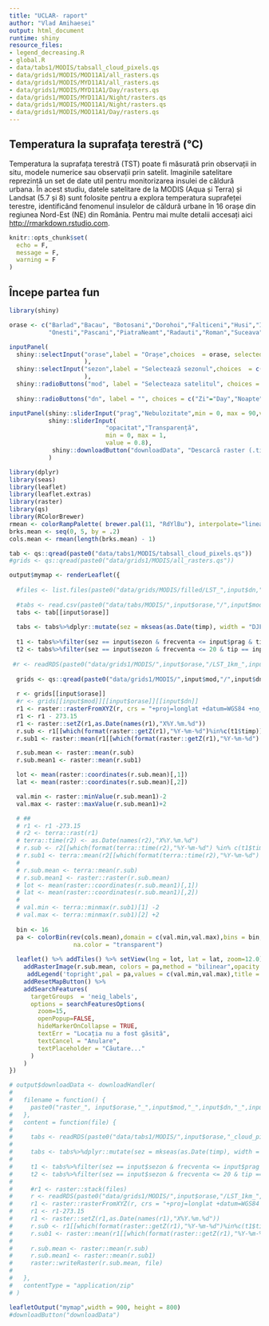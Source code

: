 ```yaml
---
title: "UCLAR- raport"
author: "Vlad Amihaesei"
output: html_document
runtime: shiny
resource_files:
- legend_decreasing.R
- global.R
- data/tabs1/MODIS/tabsall_cloud_pixels.qs
- data/grids1/MODIS/MOD11A1/all_rasters.qs
- data/grids1/MODIS/MYD11A1/all_rasters.qs
- data/grids1/MODIS/MYD11A1/Day/rasters.qs
- data/grids1/MODIS/MYD11A1/Night/rasters.qs
- data/grids1/MODIS/MOD11A1/Night/rasters.qs
- data/grids1/MODIS/MOD11A1/Day/rasters.qs
---
```

## Temperatura la suprafața terestră (°C)

Temperatura la suprafața terestră (TST) poate fi măsurată prin observații in situ, modele numerice sau observații prin satelit. Imaginile satelitare reprezintă un set de date util pentru monitorizarea insulei de căldură urbana. În acest studiu, datele satelitare de la MODIS (Aqua și Terra) și Landsat (5.7 și 8) sunt folosite pentru a explora temperatura suprafeței terestre, identificând fenomenul insulelor de căldură urbane în 16 orașe din regiunea Nord-Est (NE) din România. Pentru mai multe detalii accesați aici <http://rmarkdown.rstudio.com>.

```r
knitr::opts_chunk$set(
  echo = F,
  message = F,
  warning = F
)

```

## Începe partea fun 

```r
library(shiny)

orase <- c("Barlad","Bacau", "Botosani","Dorohoi","Falticeni","Husi","Iasi","MoinComan",
           "Onesti","Pascani","PiatraNeamt","Radauti","Roman","Suceava","Vaslui")

inputPanel(
  shiny::selectInput("orase",label = "Orașe",choices  = orase, selected = "Barlad"
                     ),
  shiny::selectInput("sezon",label = "Selectează sezonul",choices  = c("Iarna"="DJF","Primăvara"="MAM","Vara"="JJA","Toamna"="SON"), selected = "DJF"
                     ),
  shiny::radioButtons("mod", label = "Selecteaza satelitul", choices = c("Aqua"="MOD11A1",
                                                                         "Terra"="MYD11A1"),selected = "MOD11A1"),
  shiny::radioButtons("dn", label = "", choices = c("Zi"="Day","Noapte"="Night"), selected = "Day"))

inputPanel(shiny::sliderInput("prag","Nebulozitate",min = 0, max = 90,value = 10,step = 10,animate = T),
           shiny::sliderInput(
                           "opacitat","Transparență",
                           min = 0, max = 1,
                           value = 0.8),
            shiny::downloadButton("downloadData", "Descarcă raster (.tif)")
           )
```

```r
library(dplyr)
library(seas)
library(leaflet)
library(leaflet.extras)
library(raster)
library(qs)
library(RColorBrewer)
rmean <- colorRampPalette( brewer.pal(11, "RdYlBu"), interpolate="linear")
brks.mean <- seq(0, 5, by = .2)
cols.mean <- rmean(length(brks.mean) - 1)

tab <- qs::qread(paste0("data/tabs1/MODIS/tabsall_cloud_pixels.qs"))
#grids <- qs::qread(paste0("data/grids1/MODIS/all_rasters.qs"))

output$mymap <- renderLeaflet({
  
  #files <- list.files(paste0("data/grids/MODIS/filled/LST_",input$dn,"_1km/",input$orase,"/",input$mod,"_",input$dn,"_2000-2020"),recursive = T, full.names = T, pattern = ".tif")[1]
   
  #tabs <- read.csv(paste0("data/tabs/MODIS/",input$orase,"/",input$mod,"/",input$dn,"_","cloud_pixels.csv"))
  tabs <- tab[[input$orase]]
  
  tabs <- tabs%>%dplyr::mutate(sez = mkseas(as.Date(timp), width = "DJF"))
  
  t1 <- tabs%>%filter(sez == input$sezon & frecventa <= input$prag & tip == input$mod & Day_night == input$dn)
  t2 <- tabs%>%filter(sez == input$sezon & frecventa <= 20 & tip == input$mod & Day_night == input$dn)
  
 #r <- readRDS(paste0("data/grids1/MODIS/",input$orase,"/LST_1km_",input$dn,"_",input$mod,".rds")) 
  
  grids <- qs::qread(paste0("data/grids1/MODIS/",input$mod,"/",input$dn,"/","rasters.qs"))
  
  r <- grids[[input$orase]]
  #r <- grids[[input$mod]][[input$orase]][[input$dn]]
  r1 <- raster::rasterFromXYZ(r, crs = "+proj=longlat +datum=WGS84 +no_defs")
  r1 <- r1 - 273.15
  r1 <- raster::setZ(r1,as.Date(names(r1),"X%Y.%m.%d"))
  r.sub <- r1[[which(format(raster::getZ(r1),"%Y-%m-%d")%in%c(t1$timp))]]
  r.sub1 <- raster::mean(r1[[which(format(raster::getZ(r1),"%Y-%m-%d") %in% c(t2$timp))]])

  r.sub.mean <- raster::mean(r.sub)
  r.sub.mean1 <- raster::mean(r.sub1)

  lot <- mean(raster::coordinates(r.sub.mean)[,1])
  lat <- mean(raster::coordinates(r.sub.mean)[,2])

  val.min <- raster::minValue(r.sub.mean1)-2
  val.max <- raster::maxValue(r.sub.mean1)+2

  # ##
  # r1 <- r1 -273.15
  # r2 <- terra::rast(r1)
  # terra::time(r2) <- as.Date(names(r2),"X%Y.%m.%d")
  # r.sub <- r2[[which(format(terra::time(r2),"%Y-%m-%d") %in% c(t1$timp))]]
  # r.sub1 <- terra::mean(r2[[which(format(terra::time(r2),"%Y-%m-%d") %in% c(t2$timp))]])
  # 
  # r.sub.mean <- terra::mean(r.sub)
  # r.sub.mean1 <- raster::raster(r.sub.mean)
  # lot <- mean(raster::coordinates(r.sub.mean1)[,1])
  # lat <- mean(raster::coordinates(r.sub.mean1)[,2])
  # 
  # val.min <- terra::minmax(r.sub1)[1] -2
  # val.max <- terra::minmax(r.sub1)[2] +2
  
  bin <- 16
  pa <- colorBin(rev(cols.mean),domain = c(val.min,val.max),bins = bin,
                  na.color = "transparent")
   
  leaflet() %>% addTiles() %>% setView(lng = lot, lat = lat, zoom=12.0)%>%
    addRasterImage(r.sub.mean, colors = pa,method = "bilinear",opacity = input$opacitat)%>%
     addLegend('topright',pal = pa,values = c(val.min,val.max),title = "°C", layerId = "colorLegend")%>%
    addResetMapButton() %>%
    addSearchFeatures(
      targetGroups  = 'neig_labels',
      options = searchFeaturesOptions(
        zoom=15,
        openPopup=FALSE,
        hideMarkerOnCollapse = TRUE,
        textErr = "Locația nu a fost găsită",
        textCancel = "Anulare",
        textPlaceholder = "Căutare..."
      )
    )
})

# output$downloadData <- downloadHandler(
# 
#   filename = function() {
#     paste0("raster_", input$orase,"_",input$mod,"_",input$dn,"_",input$prag,"_cloud_pixels", ".tif")
#   },
#   content = function(file) {
#     
#     tabs <- readRDS(paste0("data/tabs1/MODIS/",input$orase,"_cloud_pixels.rds"))
# 
#     tabs <- tabs%>%dplyr::mutate(sez = mkseas(as.Date(timp), width = "DJF"))
# 
#     t1 <- tabs%>%filter(sez == input$sezon & frecventa <= input$prag & tip == input$mod & Day_night == input$dn)
#     t2 <- tabs%>%filter(sez == input$sezon & frecventa <= 20 & tip == input$mod & Day_night == input$dn)
# 
#     #r1 <- raster::stack(files)
#     r <- readRDS(paste0("data/grids1/MODIS/",input$orase,"/LST_1km_",input$dn,"_",input$mod,".rds"))
#     r1 <- raster::rasterFromXYZ(r, crs = "+proj=longlat +datum=WGS84 +no_defs")
#     r1 <- r1-273.15
#     r1 <- raster::setZ(r1,as.Date(names(r1),"X%Y.%m.%d"))
#     r.sub <- r1[[which(format(raster::getZ(r1),"%Y-%m-%d")%in%c(t1$timp))]]
#     r.sub1 <- raster::mean(r1[[which(format(raster::getZ(r1),"%Y-%m-%d") %in% c(t2$timp))]])
# 
#     r.sub.mean <- raster::mean(r.sub)
#     r.sub.mean1 <- raster::mean(r.sub1)
#     raster::writeRaster(r.sub.mean, file)
#     
#   },
#   contentType = "application/zip"
# )

leafletOutput("mymap",width = 900, height = 800)
#downloadButton("downloadData")

```

<!-- # ```{r} -->
<!-- # # library(raster) -->
<!-- # # library(dplyr) -->
<!-- # # library(seas) -->
<!-- # # tabs <- readRDS(paste0("data/tabs1/MODIS/tabsall_cloud_pixels.rds")) -->
<!-- # # tabs <- tabs%>%dplyr::mutate(sez = mkseas(as.Date(timp), width = "DJF")) -->
<!-- # #  -->
<!-- # # t1 <- tabs%>%filter(sez == "DJF" & frecventa <= 10) -->
<!-- # # t2 <- tabs%>%filter(sez == "DJF" & frecventa <= 20 ) -->
<!-- # #  -->
<!-- # # r <- readRDS(paste0("data/grids1/MODIS/MOD11A1/all_rasters.rds")) -->
<!-- # # r.sub <- r[["Vaslui"]][["Day_MOD11A1"]] -->
<!-- # # r1 <- raster::rasterFromXYZ(r.sub, crs = "+proj=longlat +datum=WGS84 +no_defs") -->
<!-- # #  -->
<!-- # # r2 <- terra::rast(r1) -->
<!-- # # r1 <- r1-273.15 -->
<!-- # # r1 <- raster::setZ(r1,as.Date(names(r1),"X%Y.%m.%d")) -->
<!-- # # r.sub <- r1[[which(format(raster::getZ(r1),"%Y-%m-%d") %in% c(t1$timp))]] -->
<!-- # # r.sub1 <- raster::mean(r1[[which(format(raster::getZ(r1),"%Y-%m-%d") %in% c(t2$timp))]]) -->
<!-- # # r.sub.mean <- raster::mean(r.sub) -->
<!-- # # val.min <- raster::minValue(r.sub.mean) -->
<!-- # # val.max <- raster::maxValue(r.sub.mean) -->
<!-- # # tt4 <- readRDS("data/tabs1/MODIS/Barlad_cloud_pixels.rds") -->
<!-- # ```  -->
